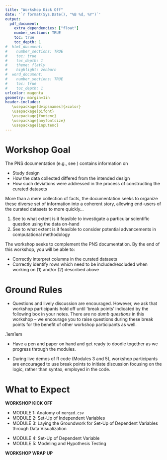 ```yaml
---
title: "Workshop Kick Off"
date: '`r format(Sys.Date(), "%B %d, %Y")`'
output: 
  pdf_document:
    extra_dependencies: ["float"]
    number_sections: TRUE
    toc: true
    toc_depth: 1
#  html_document:
#    number_sections: TRUE
#    toc: true
#    toc_depth: 1
#    theme: flatly
#    highlight: zenburn
#  word_document:
#    number_sections: TRUE
#    toc: true
#    toc_depth: 1
urlcolor: magenta
geometry: margin=1in
header-includes:
   \usepackage[dvipsnames]{xcolor}
   \usepackage{pifont}
   \usepackage{fontenc}
   \usepackage{anyfontsize}
   \usepackage{inputenc}
---
```


\vspace{0.75cm}

# Workshop Goal

The PNS documentation (e.g., see \url{https://github.com/jamieyap/PNS}) contains information on 

* Study design
* How the data collected differed from the intended design
* How such deviations were addressed in the process of constructing the curated datasets 

More than a mere collection of facts, the documentation seeks to organize these diverse set of information into a coherent story, allowing end-users of the curated datasets to more quickly...

1. See to what extent is it feasible to investigate a particular scientific question using the data on-hand
2. See to what extent is it feasible to consider potential advancements in computational methodology

The workshop seeks to complement the PNS documentation. By the end of this workshop, you will be able to:

* Correctly interpret columns in the curated datasets
* Correctly identify rows which need to be included/excluded when working on (1) and/or (2) described above

# Ground Rules

* Questions and lively discussion are encouraged. However, we ask that workshop participants hold off until 'break points' indicated by the following box in your notes. There are no *dumb questions* in this workshop -- we encourage you to raise questions during these break points for the benefit of other workshop participants as well.

\fboxrule.1em\fboxsep1em
\fcolorbox{black}{red!5}{\color{black}
\begin{minipage}[0.30in]{6.3in}
\begin{center}BREAK: Any questions?\end{center}
\end{minipage}}

* Have a pen and paper on hand and get ready to doodle together as we progress through the modules.

* During live demos of R code (Modules 3 and 5), workshop participants are encouraged to use break points to initiate discussion focusing on the logic, rather than syntax, employed in the code.

# What to Expect

**WORKSHOP KICK OFF**

* MODULE 1: Anatomy of `merged.csv`
* MODULE 2: Set-Up of Independent Variables
* MODULE 3: Laying the Groundwork for Set-Up of Dependent Variables through Data Visualization

**\textcolor{Dandelion}{COFFEE/TEA/BAGEL BREAK: 15 minutes}**

* MODULE 4: Set-Up of Dependent Variable
* MODULE 5: Modeling and Hypothesis Testing

**\textcolor{Dandelion}{COFFEE/TEA/BAGEL BREAK: 7 minutes}**

**WORKSHOP WRAP UP**


